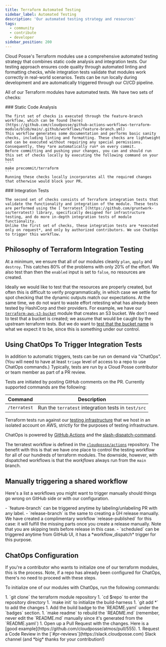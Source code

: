 ```yaml
---
title: Terraform Automated Testing
sidebar_label: Automated Testing
description: 'Our automated testing strategy and resources'
tags:
  - community
  - contribute
  - developer
sidebar_position: 200
---
```



<Intro>
Cloud Posse's Terraform modules use a comprehensive automated testing strategy that combines static code analysis and integration tests. Our testing approach ensures code quality through automated linting and formatting checks, while integration tests validate that modules work correctly in real-world scenarios. Tests can be run locally during development and are automatically triggered through our CI/CD pipeline.
</Intro>

All of our Terraform modules have automated tests. We have two sets of checks:

<Steps>
  <Step>
    ### <StepNumber/> Static Code Analysis

    The first set of checks is executed through the feature-branch workflow, which can be found [here](https://github.com/cloudposse/github-actions-workflows-terraform-module/blob/main/.github/workflows/feature-branch.yml)
    This workflow generates some documentation and performs basic sanity checks, including linting and formatting. These checks are lightweight and can be executed without requiring any special permissions. Consequently, they *are automatically run* on every commit.
    Before committing and pushing your changes, you can and should run this set of checks locally by executing the following command on your host
    ```
    make precommit/terraform
    ```
    Running these checks locally incorporates all the required changes that otherwise would block your PR.
  </Step>
  <Step>
    ### <StepNumber/> Integration Tests

    The second set of checks consists of Terraform integration tests that validate the functionality and integration of the module. These tests are performed using the [`terratest`](https://github.com/gruntwork-io/terratest) library, specifically designed for infrastructure testing, and do more in-depth integration tests of module functionality.
    Unlike the first set of checks, these integration tests are *executed only on request*, and only by authorized contributors. We use ChatOps to trigger this workflow.
  </Step>
</Steps>

## Philosophy of Terraform Integration Testing

At a minimum, we ensure that all of our modules cleanly `plan`, `apply` and `destroy`. This catches 80% of the problems with only 20% of the effort. We also test than then the `enabled` input is set to `false`, no resources are created.

Ideally we would like to test that the resources are properly created, but often this is difficult to verify programmatically, in which case we settle for spot checking that the dynamic outputs match our expectations. At the same time, we do not want to waste effort retesting what has already been tested by HashiCorp and their providers. For example, we have our [`terraform-aws-s3-bucket`](https://github.com/cloudposse/terraform-aws-s3-bucket) module that creates an S3 bucket. We don't need to test that a bucket is created; we assume that would be caught by the upstream terraform tests. But we do want to [test that the bucket name](https://github.com/cloudposse/terraform-aws-s3-bucket/blob/master/test/src/examples_complete_test.go#L38) is what we expect it to be, since this is something under our control.

## Using ChatOps To Trigger Integration Tests

In addition to automatic triggers, tests can be run on demand via "ChatOps". (You will need to have at least `triage` level of access to a repo to use ChatOps commands.) Typically, tests are run by a Cloud Posse contributor or team member as part of a PR review.

Tests are initiated by posting GitHub comments on the PR. Currently supported commands are the following:

| Command      | Description                                         |
| ------------ | --------------------------------------------------- |
| `/terratest` | Run the `terratest` integration tests in `test/src` |


Terraform tests run against our [testing infrastructure](https://github.com/cloudposse/testing.cloudposse.co) that we host in an isolated account on AWS, strictly for the purposes of testing infrastructure.

ChatOps is powered by [GitHub Actions](https://github.com/features/actions) and the [slash-dispatch-command](https://github.com/peter-evans/slash-command-dispatch).

The terratest workflow is defined in the [`cloudposse/actions`](https://github.com/cloudposse/actions/blob/master/.github/workflows/terratest-command.yml) repository. The benefit with this is that we have one place to control the testing
workflow for all of our hundreds of terraform modules. The downside, however, with dispatched workflows is that the _workflows_ always run from the `main` branch.

## Manually triggering a shared workflow
Here's a list a workflows you might want to trigger manually should things go wrong on GitHub side or with our configuration.

<Steps>
  - `feature-branch` can be triggered anytime by labeling/unlabeling PR with any label.
  - `release-branch` is the same to creating a GH release manually. We have created a complimentary workflow `release-published` for this case: it will fulfill the missing parts once you create a release manually. Note that you are skipping tests before release in this case.
  - `scheduled` can be triggered anytime from GitHub UI, it has a *workflow_dispatch* trigger for this purpose.
</Steps>

## ChatOps Configuration

If you're a contributor who wants to initialize one of our terraform modules, this is the process. Note, if a repo has already been configured for ChatOps, there's no need to proceed with these steps.

To initialize one of our modules with ChatOps, run the following commands:

<Steps>
  1. `git clone` the terraform module repository
  1. `cd $repo` to enter the repository directory
  1. `make init` to initialize the build-harness
  1. `git add *` to add the changes
  1. Add the build badge to the `README.yaml` under the `badges` section.
  1. `make readme` to rebuild the `README.md` (remember, never edit the `README.md` manually since it's generated from the `README.yaml`)
  1. Open up a Pull Request with the changes. Here is a [good example](https://github.com/cloudposse/atmos/pull/555).
  1. Request a Code Review in the [`#pr-reviews`](https://slack.cloudposse.com) Slack channel (and *big* thanks for your contribution!)
</Steps>